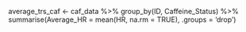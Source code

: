 average_trs_caf <- caf_data %>%
          group_by(ID, Caffeine_Status) %>%
          summarise(Average_HR = mean(HR, na.rm = TRUE), .groups = 'drop')